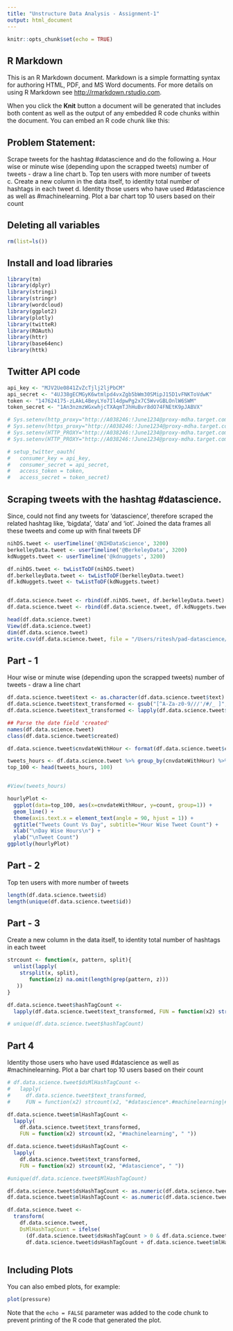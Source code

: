 ```yaml
---
title: "Unstructure Data Analysis - Assignment-1"
output: html_document
---
```


```r
knitr::opts_chunk$set(echo = TRUE)
```

## R Markdown

This is an R Markdown document. Markdown is a simple formatting syntax for authoring HTML, PDF, and MS Word documents. For more details on using R Markdown see <http://rmarkdown.rstudio.com>.

When you click the **Knit** button a document will be generated that includes both content as well as the output of any embedded R code chunks within the document. You can embed an R code chunk like this:

## Problem Statement:
Scrape tweets for the hashtag #datascience and do the following
a. Hour wise or minute wise (depending upon the scrapped tweets) number of tweets -
   draw a line chart
b. Top ten users with more number of tweets
c. Create a new column in the data itself, to identity total number of hashtags in each
   tweet
d. Identity those users who have used #datascience as well as #machinelearning. Plot a bar
   chart top 10 users based on their count

## Deleting all variables
```r
rm(list=ls())
```
## Install and load libraries
```r
library(tm)
library(dplyr)
library(stringi)
library(stringr)
library(wordcloud)
library(ggplot2)
library(plotly)
library(twitteR)
library(ROAuth)
library(httr)
library(base64enc)
library(httk)
```
## Twitter API code

```r

api_key <- "MJV2Ue0841ZvZcTjlj2ljPbCM"
api_secret <- "4UJ38gECMGyK6wtmlpd4vxZgb5bWm30SMipJ15D1vFNKToVdwK"
token <- "147624175-zLAkL4BeyLYo7Il4dpwPg2x7C5WvvGBLOnlW6SWM"
token_secret <- "1An3nzmzWGxwhjcTXAqmTJhHuBvr8dO74FNEtK9pJABVX"

# Sys.setenv(http_proxy="http://A038246:!June1234@proxy-mdha.target.com:8080")
# Sys.setenv(https_proxy="http://A038246:!June1234@proxy-mdha.target.com:8080")
# Sys.setenv(HTTP_PROXY="http://A038246:!June1234@proxy-mdha.target.com:8080")
# Sys.setenv(HTTP_PROXY="http://A038246:!June1234@proxy-mdha.target.com:8080")

# setup_twitter_oauth(
#   consumer_key = api_key,
#   consumer_secret = api_secret,
#   access_token = token,
#   access_secret = token_secret)
```
## Scraping tweets with the hashtag #datascience. 
Since, could not find any tweets for 'datascience', therefore scraped the related hashtag like, 'bigdata', 'data' and 'iot'.
Joined the data frames all these tweets and come up with final tweets DF
```r
nihDS.tweet <- userTimeline('@NIHDataScience', 3200)
berkelleyData.tweet <- userTimeline('@BerkeleyData', 3200)
kdNuggets.tweet <- userTimeline('@kdnuggets', 3200)

df.nihDS.tweet <- twListToDF(nihDS.tweet)
df.berkelleyData.tweet <- twListToDF(berkelleyData.tweet)
df.kdNuggets.tweet <- twListToDF(kdNuggets.tweet)


df.data.science.tweet <- rbind(df.nihDS.tweet, df.berkelleyData.tweet)
df.data.science.tweet <- rbind(df.data.science.tweet, df.kdNuggets.tweet)

head(df.data.science.tweet)
View(df.data.science.tweet)
dim(df.data.science.tweet)
write.csv(df.data.science.tweet, file = "/Users/ritesh/pad-datascience/R/unstructureData/data/combinedDS1.csv")

```
## Part - 1
Hour wise or minute wise (depending upon the scrapped tweets) number of tweets - draw a line chart
```r
df.data.science.tweet$text <- as.character(df.data.science.tweet$text)
df.data.science.tweet$text_transformed <- gsub("[^A-Za-z0-9///'/#/_ ]", " ", df.data.science.tweet$text)
df.data.science.tweet$text_transformed <- lapply(df.data.science.tweet$text_transformed, tolower)

## Parse the date field 'created'
names(df.data.science.tweet)
class(df.data.science.tweet$created)

df.data.science.tweet$cnvdateWithHour <- format(df.data.science.tweet$created, "%d/%m/%y %H") 

tweets_hours <- df.data.science.tweet %>% group_by(cnvdateWithHour) %>% summarise(count=n())
top_100 <- head(tweets_hours, 100)


#View(tweets_hours)

hourlyPlot <-
  ggplot(data=top_100, aes(x=cnvdateWithHour, y=count, group=1)) +
  geom_line() +
  theme(axis.text.x = element_text(angle = 90, hjust = 1)) +
  ggtitle("Tweets Count Vs Day", subtitle="Hour Wise Tweet Count") + 
  xlab("\nDay Wise Hours\n") +
  ylab("\nTweet Count")
ggplotly(hourlyPlot)

```
## Part - 2
Top ten users with more number of tweets
```r
length(df.data.science.tweet$id)
length(unique(df.data.science.tweet$id))
```
## Part - 3
Create a new column in the data itself, to identity total number of hashtags in each tweet
```r
strcount <- function(x, pattern, split){
  unlist(lapply(
    strsplit(x, split),
       function(z) na.omit(length(grep(pattern, z)))
   ))
}

df.data.science.tweet$hashTagCount <- 
  lapply(df.data.science.tweet$text_transformed, FUN = function(x2) strcount(x2, "#.*", " "))

# unique(df.data.science.tweet$hashTagCount)

```
## Part 4 
Identity those users who have used #datascience as well as #machinelearning. Plot a bar chart top 10 users based on their count
```r

# df.data.science.tweet$dsMlHashTagCount <- 
#   lapply(
#     df.data.science.tweet$text_transformed, 
#     FUN = function(x2) strcount(x2, "#datascience*.#machinelearning|#machinelearning*.#datascience", " "))

df.data.science.tweet$mlHashTagCount <- 
  lapply(
    df.data.science.tweet$text_transformed,
    FUN = function(x2) strcount(x2, "#machinelearning", " "))

df.data.science.tweet$dsHashTagCount <- 
  lapply(
    df.data.science.tweet$text_transformed,
    FUN = function(x2) strcount(x2, "#datascience", " "))

#unique(df.data.science.tweet$MlHashTagCount)

df.data.science.tweet$dsHashTagCount <- as.numeric(df.data.science.tweet$dsHashTagCount)
df.data.science.tweet$mlHashTagCount <- as.numeric(df.data.science.tweet$mlHashTagCount)

df.data.science.tweet <- 
  transform(
    df.data.science.tweet, 
    DsMlHashTagCount = ifelse(
      (df.data.science.tweet$dsHashTagCount > 0 & df.data.science.tweet$mlHashTagCount > 0), 
      df.data.science.tweet$dsHashTagCount + df.data.science.tweet$mlHashTagCount, 0))



```

## Including Plots

You can also embed plots, for example:

```r
plot(pressure)
```

Note that the `echo = FALSE` parameter was added to the code chunk to prevent printing of the R code that generated the plot.
